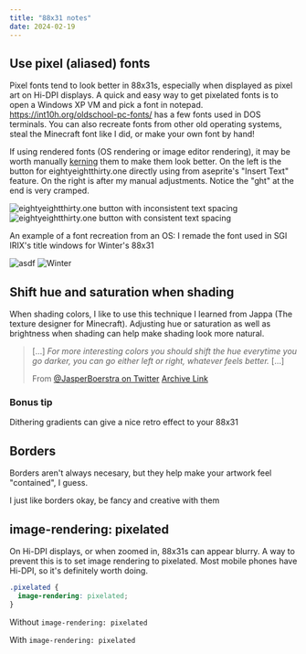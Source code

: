 ```yaml
---
title: "88x31 notes"
date: 2024-02-19
---
```



## Use pixel (aliased) fonts

Pixel fonts tend to look better in 88x31s, especially when displayed as pixel art on Hi-DPI displays. A quick and easy way to get pixelated fonts is to open a Windows XP VM and pick a font in notepad. https://int10h.org/oldschool-pc-fonts/ has a few fonts used in DOS terminals. You can also recreate fonts from other old operating systems, steal the Minecraft font like I did, or make your own font by hand!

If using rendered fonts (OS rendering or image editor rendering), it may be worth manually [kerning](https://en.wikipedia.org/wiki/Kerning) them to make them look better. On the left is the button for eightyeightthirty.one directly using from aseprite's "Insert Text" feature. On the right is after my manual adjustments. Notice the "ght" at the end is very cramped.

<Image src={eightyeightthirtyoneUnkerned} style={pixelScaled} alt="eightyeightthirty.one button with inconsistent text spacing" />
<img src="/static/buttons/88x31.png" style={pixelScaled} alt="eightyeightthirty.one button with consistent text spacing" />

An example of a font recreation from an OS: I remade the font used in SGI IRIX's title windows for Winter's 88x31

<Image src={sgiIrix2} style={pixelScaled} alt="asdf"/>
<img src="/static/buttons/winter.png" style={pixelScaled} alt="Winter"/>

## Shift hue and saturation when shading

When shading colors, I like to use this technique I learned from Jappa (The texture designer for Minecraft). Adjusting hue or saturation as well as brightness when shading can help make shading look more natural.

> <Picture src={jappaShading} alt="Screenshot of a color picker showing the difference between hue shift+darkness versus just darkness shading" />
>
> [...] _For more interesting colors you should shift the hue everytime you go darker, you can go either left or right, whatever feels better._ [...]
>
> From [@JasperBoerstra on Twitter](https://twitter.com/JasperBoerstra/status/1100740951662886913) [Archive Link](https://web.archive.org/web/20231224213730/https://twitter.com/JasperBoerstra/status/1100740951662886913?s=20)

### Bonus tip

Dithering gradients can give a nice retro effect to your 88x31

## Borders

Borders aren't always necesary, but they help make your artwork feel "contained", I guess.

I just like borders okay, be fancy and creative with them

## image-rendering: pixelated

On Hi-DPI displays, or when zoomed in, 88x31s can appear blurry. A way to prevent this is to set image rendering to pixelated. Most mobile phones have Hi-DPI, so it's definitely worth doing.

```css
.pixelated {
  image-rendering: pixelated;
}
```

Without `image-rendering: pixelated`
<Picture src={badgesBlurry} alt="Screenshot showing blurry pixel art"/>

With `image-rendering: pixelated`
<Picture src={badgesPixelated} alt="Screenshot showing crisp pixel art"/>
